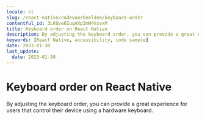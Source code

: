 ```yaml
---
locale: nl
slug: /react-native/codevoorbeelden/keyboard-order
contentful_id: 3LKQve6IuqAXp3mN4VxvxM
title: Keyboard order on React Native
description: By adjusting the keyboard order, you can provide a great experience for users that control their device using a hardware keyboard.
keywords: [React Native, accessibility, code sample]
date: 2023-01-30
last_update:
  date: 2023-01-30
---
```


# Keyboard order on React Native

By adjusting the keyboard order, you can provide a great experience for users that control their device using a hardware keyboard.

<CodeSample id="keyboard-order" platform="react-native" locale="nl"/>
